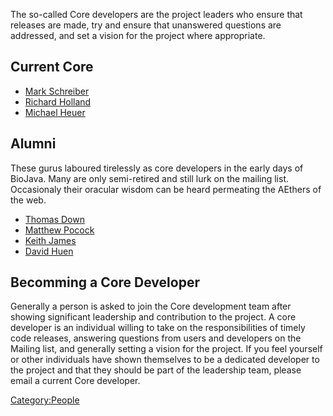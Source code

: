 The so-called Core developers are the project leaders who ensure that releases are made, try and ensure that unanswered questions are addressed, and set a vision for the project where appropriate. 

== Current Core ==
* [[Mark Schreiber|Mark Schreiber]]
* [[Richard Holland|Richard Holland]]
* [[Michael Heuer|Michael Heuer]]

== Alumni ==
These gurus laboured tirelessly as core developers in the early days of BioJava. Many are only semi-retired and still lurk on the mailing list. Occasionaly their oracular wisdom can be heard permeating the AEthers of the web.

* [[Thomas Down|Thomas Down]]
* [[Matthew Pocock|Matthew Pocock]]
* [[Keith James|Keith James]]
* [[David Huen|David Huen]]

== Becomming a Core Developer ==
Generally a person is asked to join the Core development team after showing significant leadership and contribution to the project. A core developer is an individual willing to take on the responsibilities of timely code releases, answering questions from users and developers on the Mailing list, and generally setting a vision for the project. If you feel yourself or other individuals have shown themselves to be a dedicated developer to the project and that they should be part of the leadership team, please email a current Core developer.
[[Category:People]]